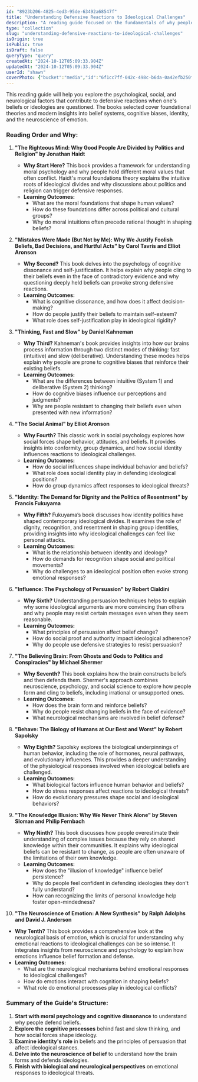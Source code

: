 ```yaml
---
id: "8923b206-4825-4ed3-95de-63492a68547f"
title: "Understanding Defensive Reactions to Ideological Challenges"
description: "A reading guide focused on the fundamentals of why people become defensive when their ideology is challenged."
type: "collection"
slug: "understanding-defensive-reactions-to-ideological-challenges"
isOrigin: true
isPublic: true
isDraft: false
queryType: "query"
createdAt: "2024-10-12T05:09:33.904Z"
updatedAt: "2024-10-12T05:09:33.904Z"
userId: "shawn"
coverPhoto: {"bucket":"media","id":"6f1cc7ff-042c-498c-b6da-0a42efb250f2","path":"6f1cc7ff-042c-498c-b6da-0a42efb250f2.webp","url":"https://files.oaiusercontent.com/file-a72C1VROYBdtHXIARns7Gz7M?se=2024-10-12T00%3A15%3A40Z&sp=r&sv=2024-08-04&sr=b&rscc=max-age%3D604800%2C%20immutable%2C%20private&rscd=attachment%3B%20filename%3D102d1f88-8517-4497-a51c-1462c08bc1b0.webp&sig=LKjDLAI9pbG4jQDt1KUtSrcPH9cMS9IO4B09FZ8/mPU%3D","alt":"dalle-hA9IWoTNF987WcKm","caption":"","category":"default"}
---
```


This reading guide will help you explore the psychological, social, and neurological factors that contribute to defensive reactions when one's beliefs or ideologies are questioned. The books selected cover foundational theories and modern insights into belief systems, cognitive biases, identity, and the neuroscience of emotion.

### Reading Order and Why:

1. **"The Righteous Mind: Why Good People Are Divided by Politics and Religion" by Jonathan Haidt**
   - **Why Start Here?** This book provides a framework for understanding moral psychology and why people hold different moral values that often conflict. Haidt's moral foundations theory explains the intuitive roots of ideological divides and why discussions about politics and religion can trigger defensive responses.
   - **Learning Outcomes:**
     - What are the moral foundations that shape human values?
     - How do these foundations differ across political and cultural groups?
     - Why do moral intuitions often precede rational thought in shaping beliefs?

2. **"Mistakes Were Made (But Not by Me): Why We Justify Foolish Beliefs, Bad Decisions, and Hurtful Acts" by Carol Tavris and Elliot Aronson**
   - **Why Second?** This book delves into the psychology of cognitive dissonance and self-justification. It helps explain why people cling to their beliefs even in the face of contradictory evidence and why questioning deeply held beliefs can provoke strong defensive reactions.
   - **Learning Outcomes:**
     - What is cognitive dissonance, and how does it affect decision-making?
     - How do people justify their beliefs to maintain self-esteem?
     - What role does self-justification play in ideological rigidity?

3. **"Thinking, Fast and Slow" by Daniel Kahneman**
   - **Why Third?** Kahneman's book provides insights into how our brains process information through two distinct modes of thinking: fast (intuitive) and slow (deliberative). Understanding these modes helps explain why people are prone to cognitive biases that reinforce their existing beliefs.
   - **Learning Outcomes:**
     - What are the differences between intuitive (System 1) and deliberative (System 2) thinking?
     - How do cognitive biases influence our perceptions and judgments?
     - Why are people resistant to changing their beliefs even when presented with new information?

4. **"The Social Animal" by Elliot Aronson**
   - **Why Fourth?** This classic work in social psychology explores how social forces shape behavior, attitudes, and beliefs. It provides insights into conformity, group dynamics, and how social identity influences reactions to ideological challenges.
   - **Learning Outcomes:**
     - How do social influences shape individual behavior and beliefs?
     - What role does social identity play in defending ideological positions?
     - How do group dynamics affect responses to ideological threats?

5. **"Identity: The Demand for Dignity and the Politics of Resentment" by Francis Fukuyama**
   - **Why Fifth?** Fukuyama’s book discusses how identity politics have shaped contemporary ideological divides. It examines the role of dignity, recognition, and resentment in shaping group identities, providing insights into why ideological challenges can feel like personal attacks.
   - **Learning Outcomes:**
     - What is the relationship between identity and ideology?
     - How do demands for recognition shape social and political movements?
     - Why do challenges to an ideological position often evoke strong emotional responses?

6. **"Influence: The Psychology of Persuasion" by Robert Cialdini**
   - **Why Sixth?** Understanding persuasion techniques helps to explain why some ideological arguments are more convincing than others and why people may resist certain messages even when they seem reasonable.
   - **Learning Outcomes:**
     - What principles of persuasion affect belief change?
     - How do social proof and authority impact ideological adherence?
     - Why do people use defensive strategies to resist persuasion?

7. **"The Believing Brain: From Ghosts and Gods to Politics and Conspiracies" by Michael Shermer**
   - **Why Seventh?** This book explains how the brain constructs beliefs and then defends them. Shermer's approach combines neuroscience, psychology, and social science to explore how people form and cling to beliefs, including irrational or unsupported ones.
   - **Learning Outcomes:**
     - How does the brain form and reinforce beliefs?
     - Why do people resist changing beliefs in the face of evidence?
     - What neurological mechanisms are involved in belief defense?

8. **"Behave: The Biology of Humans at Our Best and Worst" by Robert Sapolsky**
   - **Why Eighth?** Sapolsky explores the biological underpinnings of human behavior, including the role of hormones, neural pathways, and evolutionary influences. This provides a deeper understanding of the physiological responses involved when ideological beliefs are challenged.
   - **Learning Outcomes:**
     - What biological factors influence human behavior and beliefs?
     - How do stress responses affect reactions to ideological threats?
     - How do evolutionary pressures shape social and ideological behaviors?

9. **"The Knowledge Illusion: Why We Never Think Alone" by Steven Sloman and Philip Fernbach**
   - **Why Ninth?** This book discusses how people overestimate their understanding of complex issues because they rely on shared knowledge within their communities. It explains why ideological beliefs can be resistant to change, as people are often unaware of the limitations of their own knowledge.
   - **Learning Outcomes:**
     - How does the "illusion of knowledge" influence belief persistence?
     - Why do people feel confident in defending ideologies they don't fully understand?
     - How can recognizing the limits of personal knowledge help foster open-mindedness?

10. **"The Neuroscience of Emotion: A New Synthesis" by Ralph Adolphs and David J. Anderson**
   - **Why Tenth?** This book provides a comprehensive look at the neurological basis of emotion, which is crucial for understanding why emotional reactions to ideological challenges can be so intense. It integrates insights from neuroscience and psychology to explain how emotions influence belief formation and defense.
   - **Learning Outcomes:**
     - What are the neurological mechanisms behind emotional responses to ideological challenges?
     - How do emotions interact with cognition in shaping beliefs?
     - What role do emotional processes play in ideological conflicts?

### Summary of the Guide's Structure:
1. **Start with moral psychology and cognitive dissonance** to understand why people defend beliefs.
2. **Explore the cognitive processes** behind fast and slow thinking, and how social forces shape ideology.
3. **Examine identity's role** in beliefs and the principles of persuasion that affect ideological stances.
4. **Delve into the neuroscience of belief** to understand how the brain forms and defends ideologies.
5. **Finish with biological and neurological perspectives** on emotional responses to ideological threats.
